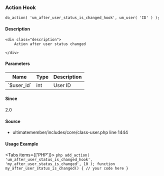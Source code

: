 
### Action Hook    
    
```
do_action( 'um_after_user_status_is_changed_hook', um_user( 'ID' ) );
```

#### Description
    <div class="description">
        Action after user status changed
 
    </div>

#### Parameters
            
<table className="table-auto mt-2 border dark:border-gray-500 p-5 text-sm text-left">
<thead>
<tr>
<th  className="px-3">Name</th>
<th  className="px-3">Type</th>
<th  className="px-3">Description</th>
</tr>
</thead>
<tbody>
               <tr >
               <td className="px-3 py-2">`$user_id`</td>
               <td className="px-3 py-2">int</td>
               <td className="px-3 py-2 text-sm">User ID</td>
               </tr>
</tbody>
</table>

#### Since
<div class="description">
2.0
</div>

#### Source
  - <Link href="/developer/files/includes-core-class-user#source-view.1444">ultimatemember/includes/core/class-user.php</Link> <Link href="/developer/files/includes-core-class-user#source-view.1444">line 1444</Link>



#### Usage Example

<Tabs items={['PHP']}>
    <Tab>
    ```php
    add_action( 'um_after_user_status_is_changed_hook', 'my_after_user_status_is_changed', 10 );
 function my_after_user_status_is_changed() {
     // your code here
 }
    ```
    </Tab>
</Tabs>